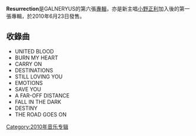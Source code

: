 {{Unreferenced |time=2010-09-26T15:52:52+00:00 }}
'''Resurrection'''是GALNERYUS的第六張[[專輯|專輯]]，亦是新主唱[[小野正利|小野正利]]加入後的第一張專輯，於2010年6月23日發售。

==收錄曲==
*UNITED BLOOD
*BURN MY HEART
*CARRY ON
*DESTINATIONS
*STILL LOVING YOU
*EMOTIONS
*SAVE YOU
*A FAR-OFF DISTANCE
*FALL IN THE DARK
*DESTINY
*THE ROAD GOES ON

{{專輯小作品}}
[[Category:2010年音乐专辑|Category:2010年音乐专辑]]